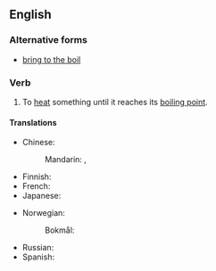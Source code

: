 ==English==

===Alternative forms===
* [[bring to the boil]] {{qualifier|UK, Australia}}

===Verb===
{{en-verb|head=[[bring]] [[to a boil]]|brings to the boil|bringing to the boil|brought to the boil}}

# {{lb|en|US|idiomatic}} To [[heat]] something until it reaches its [[boiling point]].

====Translations====
{{trans-top|heat something until it reaches boiling point}}
* Chinese:
*: Mandarin: {{t+|cmn|沸騰|sc=Hani}}, {{t+|cmn|沸腾|tr=fèiténg|sc=Hani}}
* Finnish: {{t|fi|kiehauttaa}}
* French: {{t|fr|porter à ébullition}}
* Japanese: {{t|ja|沸騰させる|tr=ふっとうさせる, futtō saseru|sc=Jpan}}
{{trans-mid}}
* Norwegian:
*: Bokmål: {{t|nb|koke opp}}
* Russian: {{t|ru|довести́ до кипе́ния}}
* Spanish: {{t|es|poner a hervir}}
{{trans-bottom}}
